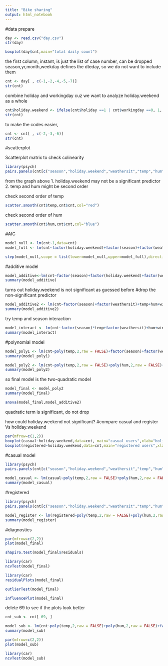 ---
title: "Bike sharing"
output: html_notebook
---
#data prepare
```{r}
day <- read.csv("day.csv")
str(day)
```

```{r}
boxplot(day$cnt,main="total daily count")
```




the first column, instant, is just the list of case number, can be dropped
season,yr,month,weekday defines the dteday, so we do not want to include them

```{r}
cnt <- day[ , c(-1,-2,-4,-5,-7)]
str(cnt)
```

combine holiday and workingday cuz we want to analyze holiday.weekend as a whole
```{r}
cnt$holiday.weekend <- ifelse(cnt$holiday ==1 | cnt$workingday ==0, 1, 0)
str(cnt)
```

to make the codes easier,
```{r}
cnt <- cnt[ , c(-2,-3,-6)]
str(cnt)
```


#scatterplot

Scatterplot matrix to check colinearity
```{r}
library(psych)
pairs.panels(cnt[c("season","holiday.weekend","weathersit","temp","hum","windspeed","cnt")])
```
from the graph above
1. holiday.weekend may not be a significant predictor
2. temp and hum might be second order

check second order of temp
```{r}
scatter.smooth(cnt$temp,cnt$cnt,col="red")
```

check second order of hum
```{r}
scatter.smooth(cnt$hum,cnt$cnt,col="blue")
```



#AIC
```{r}
model_null <- lm(cnt~1,data=cnt)
model_full <- lm(cnt~factor(holiday.weekend)+factor(season)+factor(weathersit)+poly(temp,2, raw=FALSE)+poly(hum, 2, raw = FALSE)+windspeed,data=cnt)
```


```{r}
step(model_null,scope = list(lower=model_null,upper=model_full),direction = "forward")
```

#additive model
```{r}
model_additive<-lm(cnt~factor(season)+factor(holiday.weekend)+factor(weathersit)+temp+hum+windspeed,data=cnt)
summary(model_additive)
```

turns out holiday.weekend is not significant as guessed before
#drop the non-significant predictor
```{r}
model_additive2 <- lm(cnt~factor(season)+factor(weathersit)+temp+hum+windspeed,data=cnt)
summary(model_additive2)
```
try temp and season interaction
```{r}
model_interact <- lm(cnt~factor(season)*temp+factor(weathersit)+hum+windspeed,data=cnt)
summary(model_interact)
```


#polynomial model
```{r}
model_poly1 <- lm(cnt~poly(temp,2,raw = FALSE)+factor(season)+factor(weathersit)+hum+windspeed ,data=cnt)
summary(model_poly1)
```
```{r}
model_poly2 <- lm(cnt~poly(temp,2,raw = FALSE)+poly(hum,2,raw = FALSE)+factor(season)+factor(weathersit)+windspeed,data=cnt)
summary(model_poly2)
```

so final model is the two-quadratic model
```{r}
model_final <- model_poly2
summary(model_final)
```
```{r}
anova(model_final,model_additive2)
```
quadratic term is significant, do not drop


how could holiday.weekend not significant?
#compare casual and register Vs holiday.weekend
```{r}
par(mfrow=c(1,2))
boxplot(casual~holiday.weekend,data=cnt, main="casual users",xlab="holiday/weekend",ylab = "count")
boxplot(registered~holiday.weekend,data=cnt,main="registered users",xlab="holiday/weekend", ylab = "count")
```



#casual model
```{r}
library(psych)
pairs.panels(cnt[c("season","holiday.weekend","weathersit","temp","hum","windspeed","casual")])
```

```{r}
model_casual <- lm(casual~poly(temp,2,raw = FALSE)+poly(hum,2,raw = FALSE)+factor(season)+factor(weathersit)+windspeed+holiday.weekend,data=cnt)
summary(model_casual)
```

#registered
```{r}
library(psych)
pairs.panels(cnt[c("season","holiday.weekend","weathersit","temp","hum","windspeed","registered")])
```

```{r}
model_register <- lm(registered~poly(temp,2,raw = FALSE)+poly(hum,2,raw = FALSE)+factor(season)+factor(weathersit)+windspeed+holiday.weekend,data=cnt)
summary(model_register)
```

#diagnostics
```{r}
par(mfrow=c(2,2))
plot(model_final)
```

```{r}
shapiro.test(model_final$residuals)
```
```{r}
library(car)
ncvTest(model_final)
```


```{r}
library(car)
residualPlots(model_final)
```

```{r}
outlierTest(model_final)
```

```{r}
influencePlot(model_final)
```
delete 69 to see if the plots look better
```{r}
cnt_sub <- cnt[-69, ]
```

```{r}
model_sub <- lm(cnt~poly(temp,2,raw = FALSE)+poly(hum,2,raw = FALSE)+factor(season)+factor(weathersit)+windspeed,data=cnt_sub)
summary(model_sub)
```

```{r}
par(mfrow=c(2,2))
plot(model_sub)
```
```{r}
library(car)
ncvTest(model_sub)
```


